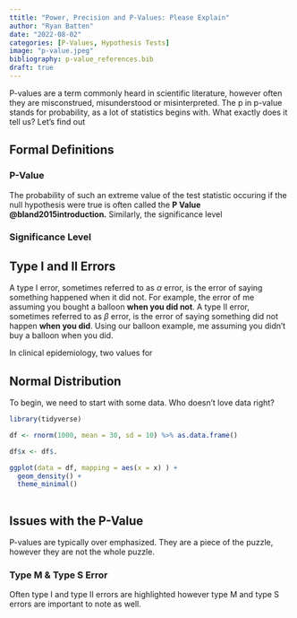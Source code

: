 ```yaml
---
ttitle: "Power, Precision and P-Values: Please Explain"
author: "Ryan Batten"
date: "2022-08-02"
categories: [P-Values, Hypothesis Tests]
image: "p-value.jpeg"
bibliography: p-value_references.bib
draft: true
---
```


P-values are a term commonly heard in scientific literature, however often they are misconstrued, misunderstood or misinterpreted. The p in p-value stands for probability, as a lot of statistics begins with. What exactly does it tell us? Let's find out

## Formal Definitions 

### P-Value

The probability of such an extreme value of the test statistic occuring if the null hypothesis were true is often called the **P Value @bland2015introduction.** Similarly, the significance level

### Significance Level

## Type I and II Errors

A type I error, sometimes referred to as $\alpha$ error, is the error of saying something happened when it did not. For example, the error of me assuming you bought a balloon **when you did not**. A type II error, sometimes referred to as $\beta$ error, is the error of saying something did not happen **when you did**. Using our balloon example, me assuming you didn't buy a balloon when you did.

In clinical epidemiology, two values for

## Normal Distribution

To begin, we need to start with some data. Who doesn't love data right?

```r

library(tidyverse)

df <- rnorm(1000, mean = 30, sd = 10) %>% as.data.frame()

df$x <- df$.

ggplot(data = df, mapping = aes(x = x) ) + 
  geom_density() +
  theme_minimal() 
  

```

## Issues with the P-Value

P-values are typically over emphasized. They are a piece of the puzzle, however they are not the whole puzzle.

### Type M & Type S Error

Often type I and type II errors are highlighted however type M and type S errors are important to note as well.
